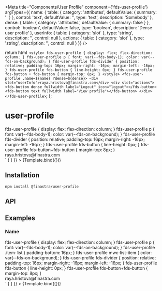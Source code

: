 

<Meta
  title="Components/User Profile"
  component={'fds-user-profile'}
  argTypes={{
    name: {
      table: {
        category: 'attributes',
        defaultValue: { summary: '' }
      },
      control: 'text',
      defaultValue: '',
      type: 'text',
      description: 'Somebody'
    },
    dense: {
      table: {
        category: 'attributes',
        defaultValue: { summary: false }
      },
      control: 'boolean',
      defaultValue: false,
      type: 'boolean',
      description: 'Dense user profile'
    },
    userInfo: {
      table: {
        category: 'slot'
      },
      type: 'string',
      description: '',
      control: null
    },
    actions: {
      table: {
        category: 'slot'
      },
      type: 'string',
      description: '',
      control: null
    }
  }}
/>

  return html` <style>
      fds-user-profile {
        display: flex;
        flex-direction: column;
      }
      fds-user-profile p {
        font: var(--fds-body-1);
        color: var(--fds-on-background);
      }
      fds-user-profile fds-divider {
        position: relative;
        padding-top: 16px;
        margin-right: -16px;
        margin-left: -16px;
      }
      fds-user-profile fds-button {
        line-height: 0px;
      }
      fds-user-profile fds-button + fds-button {
        margin-top: 8px;
      }
    </style>
    <fds-user-profile .name=${name} ?dense=${dense}>
      <div slot="userInfo">raya.hristova@finastra.com</div>
      <div slot="actions">
        <fds-button dense fullwidth label="Logout" icon="logout"></fds-button>
        <fds-button text fullwidth label="View profile"></fds-button>
      </div>
    </fds-user-profile>`;
};

# user-profile

<Canvas>
  <Story
    name="Default"
    args={{ name: 'Raya Hristova', dense: false }}
    parameters={{
      docs: {
        source: {
          code: `
          
<style>
  fds-user-profile {
    display: flex;
    flex-direction: column;
  }
  fds-user-profile p {
      font: var(--fds-body-1);
      color: var(--fds-on-background);
  }
  fds-user-profile fds-divider {
    position: relative;
    padding-top: 16px;
    margin-right: -16px;
    margin-left: -16px;
  }
  fds-user-profile fds-button {
    line-height: 0px;
  }
  fds-user-profile fds-button+fds-button {
    margin-top: 8px;
  }
</style>
<fds-user-profile name="Raya Hristova">
  <div slot="userInfo">raya.hristova@finastra.com</div>
    <div slot="actions">
      <fds-button dense fullwidth label="Logout" icon="logout"></fds-button>
      <fds-button text fullwidth label="View profile"></fds-button>
    </div>
</fds-user-profile>`
        }
      }
    }}
  >
    {Template.bind({})}
  </Story>
</Canvas>

## Installation

```
npm install @finastra/user-profile

```

## API

<ArgsTable of="." story="^" />

## Examples

### Name

<Canvas>
  <Story
    name="Dense"
    args={{ name: 'Raya Hristova', dense: true }}
    parameters={{
      docs: {
        source: {
          code: `
                 
<style>
  fds-user-profile {
    display: flex;
    flex-direction: column;
  }
  fds-user-profile p {
      font: var(--fds-body-1);
      color: var(--fds-on-background);
  }
  fds-user-profile .item-list {
    padding-bottom: 16px;
  }
 fds-user-profile mwc-list-item {
    color: var(--fds-on-background);
  }
  fds-user-profile fds-divider {
    position: relative;
    padding-top: 16px;
    margin-right: -16px;
    margin-left: -16px;
  }
  fds-user-profile fds-button {
    line-height: 0px;
  }
  fds-user-profile fds-button+fds-button {
    margin-top: 8px;
  }
</style>
<fds-user-profile dense name="Raya Hristova">
  <div slot="userInfo">raya.hristova@finastra.com</div>
    <div slot="actions">
      <fds-button dense fullwidth label="Logout" icon="logout"></fds-button>
      <fds-button text fullwidth label="View profile"></fds-button>
    </div>
</fds-user-profile>`
        }
      }
    }}
  >
    {Template.bind({})}
  </Story>
</Canvas>
